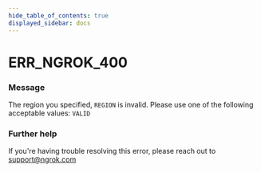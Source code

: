 ```yaml
---
hide_table_of_contents: true
displayed_sidebar: docs
---
```



# ERR_NGROK_400

### Message
The region you specified, `REGION` is invalid. Please use one of the following acceptable values: `VALID`

<ErrorDetails error='err_ngrok_400' />


### Further help
If you're having trouble resolving this error, please reach out to [support@ngrok.com](mailto:support@ngrok.com?subject=Help%20with%20ERR_NGROK_400)

